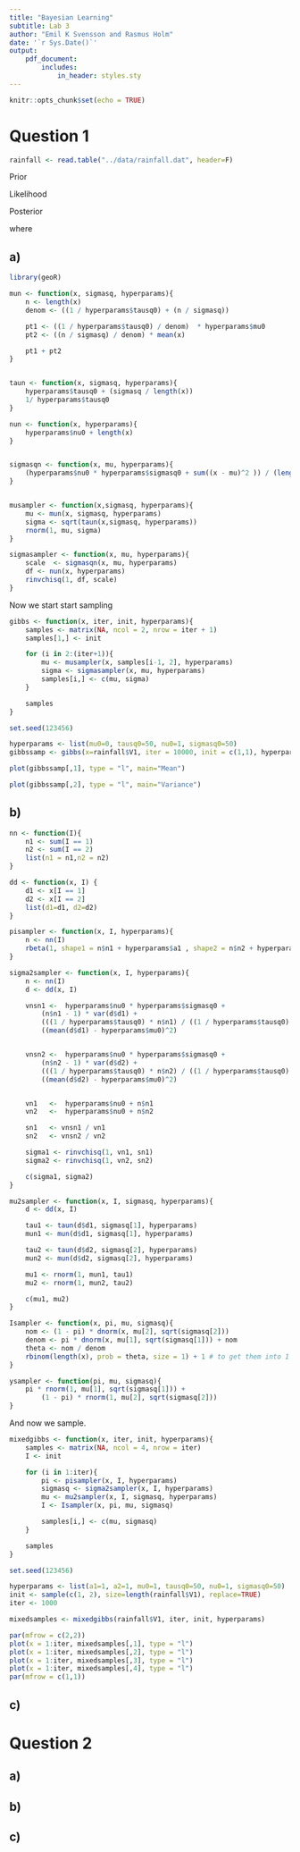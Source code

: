```yaml
---
title: "Bayesian Learning"
subtitle: Lab 3
author: "Emil K Svensson and Rasmus Holm"
date: '`r Sys.Date()`'
output:
    pdf_document:
        includes:
            in_header: styles.sty
---
```


```r
knitr::opts_chunk$set(echo = TRUE)
```

# Question 1

```r
rainfall <- read.table("../data/rainfall.dat", header=F)
```

Prior

\begin{align*}
\mu &\sim N(\mu_{0}, \tau_{0}^{2}) \\
\sigma^2 &\sim \text{Inv--} \chi^2(\nu_{0}, \sigma_{0}^{2})
\end{align*}

Likelihood

\begin{align*}
\mathbf{y} | \mu, \sigma^2 &\sim N(\mu, \sigma^2)
\end{align*}

Posterior

\begin{align*}
\mu | \sigma^2, \mathbf{x} &\sim N(\mu_{n}, \tau_{n}^{2}) \\
\sigma^2 | \mu, \mathbf{x} &\sim \text{Inv--} \chi^2 \left( \nu_{n}, \frac{\nu_{0} \sigma_{0}^{2} + \sum_{i=1}^{n} (x_{i} - \mu)^2}{n + \nu_{0}} \right)
\end{align*}

where

\begin{align*}
\mu_{n} &= \frac{\frac{1}{\tau_{0}^{2}}}{\frac{1}{\tau_{0}^{2}} + \frac{n}{\sigma^2}} \mu_{0} +
\frac{\frac{n}{\sigma^2}}{\frac{1}{\tau_{0}^{2}} + \frac{n}{\sigma^2}} \bar{x} \\
\frac{1}{\tau_{n}^{2}} &= \frac{1}{\tau_{0}^{2}} + \frac{n}{\sigma^2} \\
\nu_{n} &= \nu_{0} + n
\end{align*}

## a)

```r
library(geoR)

mun <- function(x, sigmasq, hyperparams){
    n <- length(x)
    denom <- ((1 / hyperparams$tausq0) + (n / sigmasq))

    pt1 <- ((1 / hyperparams$tausq0) / denom)  * hyperparams$mu0
    pt2 <- ((n / sigmasq) / denom) * mean(x)

    pt1 + pt2
}


taun <- function(x, sigmasq, hyperparams){
    hyperparams$tausq0 + (sigmasq / length(x))
    1/ hyperparams$tausq0
}

nun <- function(x, hyperparams){
    hyperparams$nu0 + length(x)
}


sigmasqn <- function(x, mu, hyperparams){
    (hyperparams$nu0 * hyperparams$sigmasq0 + sum((x - mu)^2 )) / (length(x) + hyperparams$nu0)
}


musampler <- function(x,sigmasq, hyperparams){
    mu <- mun(x, sigmasq, hyperparams)
    sigma <- sqrt(taun(x,sigmasq, hyperparams))
    rnorm(1, mu, sigma)
}

sigmasampler <- function(x, mu, hyperparams){
    scale  <- sigmasqn(x, mu, hyperparams)
    df <- nun(x, hyperparams)
    rinvchisq(1, df, scale)
}
```

Now we start start sampling

```r
gibbs <- function(x, iter, init, hyperparams){
    samples <- matrix(NA, ncol = 2, nrow = iter + 1)
    samples[1,] <- init

    for (i in 2:(iter+1)){
        mu <- musampler(x, samples[i-1, 2], hyperparams)
        sigma <- sigmasampler(x, mu, hyperparams)
        samples[i,] <- c(mu, sigma)
    }

    samples
}
```

```r
set.seed(123456)

hyperparams <- list(mu0=0, tausq0=50, nu0=1, sigmasq0=50)
gibbssamp <- gibbs(x=rainfall$V1, iter = 10000, init = c(1,1), hyperparams)
```

```r
plot(gibbssamp[,1], type = "l", main="Mean")
```

```r
plot(gibbssamp[,2], type = "l", main="Variance")
```

## b)

```r
nn <- function(I){
    n1 <- sum(I == 1)
    n2 <- sum(I == 2)
    list(n1 = n1,n2 = n2)
}

dd <- function(x, I) {
    d1 <- x[I == 1]
    d2 <- x[I == 2]
    list(d1=d1, d2=d2)
}

pisampler <- function(x, I, hyperparams){
    n <- nn(I)
    rbeta(1, shape1 = n$n1 + hyperparams$a1 , shape2 = n$n2 + hyperparams$a2)
}

sigma2sampler <- function(x, I, hyperparams){
    n <- nn(I)
    d <- dd(x, I)

    vnsn1 <-  hyperparams$nu0 * hyperparams$sigmasq0 +
        (n$n1 - 1) * var(d$d1) +
        (((1 / hyperparams$tausq0) * n$n1) / ((1 / hyperparams$tausq0) + n$n1)) *
        ((mean(d$d1) - hyperparams$mu0)^2)


    vnsn2 <-  hyperparams$nu0 * hyperparams$sigmasq0 +
        (n$n2 - 1) * var(d$d2) +
        (((1 / hyperparams$tausq0) * n$n2) / ((1 / hyperparams$tausq0) + n$n2)) *
        ((mean(d$d2) - hyperparams$mu0)^2)


    vn1   <-  hyperparams$nu0 + n$n1
    vn2   <-  hyperparams$nu0 + n$n2

    sn1   <- vnsn1 / vn1
    sn2   <- vnsn2 / vn2

    sigma1 <- rinvchisq(1, vn1, sn1)
    sigma2 <- rinvchisq(1, vn2, sn2)

    c(sigma1, sigma2)
}

mu2sampler <- function(x, I, sigmasq, hyperparams){
    d <- dd(x, I)

    tau1 <- taun(d$d1, sigmasq[1], hyperparams)
    mun1 <- mun(d$d1, sigmasq[1], hyperparams)

    tau2 <- taun(d$d2, sigmasq[2], hyperparams)
    mun2 <- mun(d$d2, sigmasq[2], hyperparams)

    mu1 <- rnorm(1, mun1, tau1)
    mu2 <- rnorm(1, mun2, tau2)

    c(mu1, mu2)
}

Isampler <- function(x, pi, mu, sigmasq){
    nom <- (1 - pi) * dnorm(x, mu[2], sqrt(sigmasq[2]))
    denom <- pi * dnorm(x, mu[1], sqrt(sigmasq[1])) + nom
    theta <- nom / denom
    rbinom(length(x), prob = theta, size = 1) + 1 # to get them into 1 and 2
}

ysampler <- function(pi, mu, sigmasq){
    pi * rnorm(1, mu[1], sqrt(sigmasq[1])) +
        (1 - pi) * rnorm(1, mu[2], sqrt(sigmasq[2]))
}
```
And now we sample.

```r
mixedgibbs <- function(x, iter, init, hyperparams){
    samples <- matrix(NA, ncol = 4, nrow = iter)
    I <- init

    for (i in 1:iter){
        pi <- pisampler(x, I, hyperparams)
        sigmasq <- sigma2sampler(x, I, hyperparams)
        mu <- mu2sampler(x, I, sigmasq, hyperparams)
        I <- Isampler(x, pi, mu, sigmasq)

        samples[i,] <- c(mu, sigmasq)
    }

    samples
}
```

```r
set.seed(123456)

hyperparams <- list(a1=1, a2=1, mu0=1, tausq0=50, nu0=1, sigmasq0=50)
init <- sample(c(1, 2), size=length(rainfall$V1), replace=TRUE)
iter <- 1000

mixedsamples <- mixedgibbs(rainfall$V1, iter, init, hyperparams)
```

```r
par(mfrow = c(2,2))
plot(x = 1:iter, mixedsamples[,1], type = "l")
plot(x = 1:iter, mixedsamples[,2], type = "l")
plot(x = 1:iter, mixedsamples[,3], type = "l")
plot(x = 1:iter, mixedsamples[,4], type = "l")
par(mfrow = c(1,1))
```

## c)

\newpage

# Question 2

## a)

## b)

## c)
